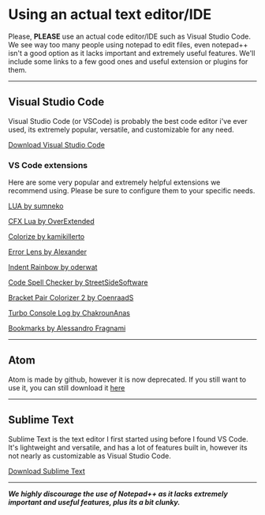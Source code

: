 # Using an actual text editor/IDE

Please, **PLEASE** use an actual code editor/IDE such as Visual Studio Code. We see way too many people using notepad to edit files, even notepad++ isn't a good option as it lacks important and extremely useful features. We'll include some links to a few good ones and useful extension or plugins for them.

---

## Visual Studio Code
Visual Studio Code (or VSCode) is probably the best code editor i've ever used, its extremely popular, versatile, and customizable for any need. 

[Download Visual Studio Code](https://code.visualstudio.com/)

### VS Code extensions
Here are some very popular and extremely helpful extensions we recommend using. Please be sure to configure them to your specific needs.

[LUA by sumneko](https://marketplace.visualstudio.com/items?itemName=sumneko.lua)

[CFX Lua by OverExtended](https://marketplace.visualstudio.com/items?itemName=overextended.cfxlua-vscode)

[Colorize by kamikillerto](https://marketplace.visualstudio.com/items?itemName=kamikillerto.vscode-colorize)

[Error Lens by Alexander](https://marketplace.visualstudio.com/items?itemName=usernamehw.errorlens)

[Indent Rainbow by oderwat](https://marketplace.visualstudio.com/items?itemName=oderwat.indent-rainbow)

[Code Spell Checker by StreetSideSoftware](https://marketplace.visualstudio.com/items?itemName=streetsidesoftware.code-spell-checker)

[Bracket Pair Colorizer 2 by CoenraadS](https://marketplace.visualstudio.com/items?itemName=CoenraadS.bracket-pair-colorizer-2)

[Turbo Console Log by ChakrounAnas](https://marketplace.visualstudio.com/items?itemName=ChakrounAnas.turbo-console-log)

[Bookmarks by Alessandro Fragnami](https://marketplace.visualstudio.com/items?itemName=alefragnani.Bookmarks)

---

## Atom
Atom is made by github, however it is now deprecated. If you still want to use it, you can still download it [here](https://github.com/atom/atom/releases/tag/v1.60.0)

---

## Sublime Text

Sublime Text is the text editor I first started using before I found VS Code. It's lightweight and versatile, and has a lot of features built in, however its not nearly as customizable as Visual Studio Code.

[Download Sublime Text](https://www.sublimetext.com/)

---

***We highly discourage the use of Notepad++ as it lacks extremely important and useful features, plus its a bit clunky.***